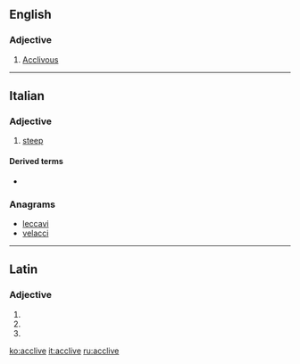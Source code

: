 ==English==

===Adjective===
{{en-adj}}

# {{obsolete}} [[acclivous|Acclivous]]

----

==Italian==

===Adjective===
{{it-adj|accliv|e|i}}

# [[steep]]

====Derived terms====
* {{l|it|acclività}}

===Anagrams===
* [[leccavi#Italian|leccavi]]
* [[velacci#Italian|velacci]]

----

==Latin==

===Adjective===
{{la-adj-form|acclīve}}

# {{inflection of|acclivis|acclīvis|nom|n|s|lang=la}}
# {{inflection of|acclivis|acclīvis|acc|n|s|lang=la}}
# {{inflection of|acclivis|acclīvis|voc|n|s|lang=la}}

[[ko:acclive]]
[[it:acclive]]
[[ru:acclive]]